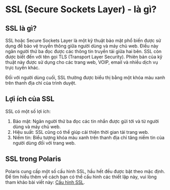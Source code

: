 # SSL (Secure Sockets Layer) - là gì?

## SSL là gì?

SSL hoặc Secure Sockets Layer là một kỹ thuật bảo mật phổ biến được sử dụng để bảo vệ truyền thông giữa người dùng và
máy chủ web. Điều này ngăn người thứ ba đọc được các thông tin truyền tải giữa hai bên. SSL còn được biết đến với tên
gọi TLS (Transport Layer Security). Phiên bản của kỹ thuật này được sử dụng cho các trang web, VOIP, email và nhiều
dịch vụ trực tuyến khác.

Đối với người dùng cuối, SSL thường được biểu thị bằng một khóa màu xanh trên thanh địa chỉ của trình duyệt.

## Lợi ích của SSL

SSL có một số lợi ích:

1.	Bảo mật: Ngăn người thứ ba đọc các tin nhắn được gửi tới và từ người dùng và máy chủ web.
2.	Hiệu suất: SSL cũng có thể giúp cải thiện thời gian tải trang web.
3.	Niềm tin: Biểu tượng khóa màu xanh trên thanh địa chỉ tăng niềm tin của người dùng đối với trang web.

## SSL trong Polaris

Polaris cung cấp một số cấu hình SSL, hầu hết đều được bật theo mặc định. Để tìm hiểu thêm về cách bạn có thể cấu hình
các thiết lập này, vui lòng tham khảo bài viết này: [Cấu hình SSL](../security-center/ssl).
